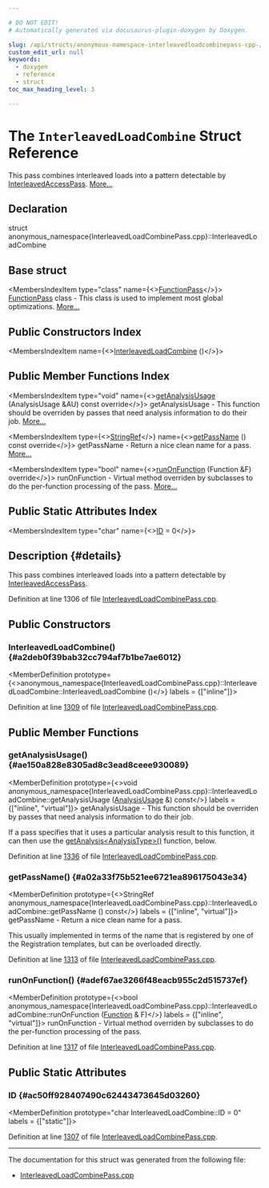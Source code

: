 ```yaml
---

# DO NOT EDIT!
# Automatically generated via docusaurus-plugin-doxygen by Doxygen.

slug: /api/structs/anonymous-namespace-interleavedloadcombinepass-cpp-/interleavedloadcombine
custom_edit_url: null
keywords:
  - doxygen
  - reference
  - struct
toc_max_heading_level: 3

---
```





# The `InterleavedLoadCombine` Struct Reference

<DoxygenPage pluginConfig={pluginConfig}>

This pass combines interleaved loads into a pattern detectable by <a href="/docs/api/classes/llvm/interleavedaccesspass">InterleavedAccessPass</a>. <a href="#details">More...</a>

## Declaration

<CodeBlock>struct anonymous_namespace{InterleavedLoadCombinePass.cpp}::InterleavedLoadCombine</CodeBlock>

## Base struct

<MembersIndex>

<MembersIndexItem
  type="class"
  name={<><a href="/docs/api/classes/llvm/functionpass">FunctionPass</a></>}>
<a href="/docs/api/classes/llvm/functionpass">FunctionPass</a> class - This class is used to implement most global optimizations. <a href="/docs/api/classes/llvm/functionpass/#details">More...</a>
</MembersIndexItem>

</MembersIndex>

## Public Constructors Index

<MembersIndex>

<MembersIndexItem
  name={<><a href="#a2deb0f39bab32cc794af7b1be7ae6012">InterleavedLoadCombine</a> ()</>}>
</MembersIndexItem>

</MembersIndex>

## Public Member Functions Index

<MembersIndex>

<MembersIndexItem
  type="void"
  name={<><a href="#ae150a828e8305ad8c3ead8ceee930089">getAnalysisUsage</a> (AnalysisUsage &amp;AU) const override</>}>
getAnalysisUsage - This function should be overriden by passes that need analysis information to do their job. <a href="#ae150a828e8305ad8c3ead8ceee930089">More...</a>
</MembersIndexItem>

<MembersIndexItem
  type={<><a href="/docs/api/classes/llvm/stringref">StringRef</a></>}
  name={<><a href="#a02a33f75b521ee6721ea896175043e34">getPassName</a> () const override</>}>
getPassName - Return a nice clean name for a pass. <a href="#a02a33f75b521ee6721ea896175043e34">More...</a>
</MembersIndexItem>

<MembersIndexItem
  type="bool"
  name={<><a href="#adef67ae3266f48eacb955c2d515737ef">runOnFunction</a> (Function &amp;F) override</>}>
runOnFunction - Virtual method overriden by subclasses to do the per-function processing of the pass. <a href="#adef67ae3266f48eacb955c2d515737ef">More...</a>
</MembersIndexItem>

</MembersIndex>

## Public Static Attributes Index

<MembersIndex>

<MembersIndexItem
  type="char"
  name={<><a href="#ac50ff928407490c62443473645d03260">ID</a> = 0</>}>
</MembersIndexItem>

</MembersIndex>

## Description {#details}

This pass combines interleaved loads into a pattern detectable by <a href="/docs/api/classes/llvm/interleavedaccesspass">InterleavedAccessPass</a>.

Definition at line 1306 of file <a href="/docs/api/files/lib/lib/codegen/interleavedloadcombinepass-cpp">InterleavedLoadCombinePass.cpp</a>.

<SectionDefinition>

## Public Constructors

### InterleavedLoadCombine() {#a2deb0f39bab32cc794af7b1be7ae6012}

<MemberDefinition
  prototype={<>anonymous&#95;namespace&#123;InterleavedLoadCombinePass.cpp&#125;::InterleavedLoadCombine::InterleavedLoadCombine ()</>}
  labels = {["inline"]}>

Definition at line <a href="/docs/api/files/lib/lib/codegen/interleavedloadcombinepass-cpp/#l01309">1309</a> of file <a href="/docs/api/files/lib/lib/codegen/interleavedloadcombinepass-cpp">InterleavedLoadCombinePass.cpp</a>.
</MemberDefinition>

</SectionDefinition>

<SectionDefinition>

## Public Member Functions

### getAnalysisUsage() {#ae150a828e8305ad8c3ead8ceee930089}

<MemberDefinition
  prototype={<>void anonymous&#95;namespace&#123;InterleavedLoadCombinePass.cpp&#125;::InterleavedLoadCombine::getAnalysisUsage (<a href="/docs/api/classes/llvm/analysisusage">AnalysisUsage</a> &amp;) const</>}
  labels = {["inline", "virtual"]}>
getAnalysisUsage - This function should be overriden by passes that need analysis information to do their job.

If a pass specifies that it uses a particular analysis result to this function, it can then use the <a href="/docs/api/classes/llvm/pass/#a4863e5e463fb79955269fbf7fbf52b80">getAnalysis&lt;AnalysisType&gt;()</a> function, below.

Definition at line <a href="/docs/api/files/lib/lib/codegen/interleavedloadcombinepass-cpp/#l01336">1336</a> of file <a href="/docs/api/files/lib/lib/codegen/interleavedloadcombinepass-cpp">InterleavedLoadCombinePass.cpp</a>.
</MemberDefinition>

### getPassName() {#a02a33f75b521ee6721ea896175043e34}

<MemberDefinition
  prototype={<>StringRef anonymous&#95;namespace&#123;InterleavedLoadCombinePass.cpp&#125;::InterleavedLoadCombine::getPassName () const</>}
  labels = {["inline", "virtual"]}>
getPassName - Return a nice clean name for a pass.

This usually implemented in terms of the name that is registered by one of the Registration templates, but can be overloaded directly.

Definition at line <a href="/docs/api/files/lib/lib/codegen/interleavedloadcombinepass-cpp/#l01313">1313</a> of file <a href="/docs/api/files/lib/lib/codegen/interleavedloadcombinepass-cpp">InterleavedLoadCombinePass.cpp</a>.
</MemberDefinition>

### runOnFunction() {#adef67ae3266f48eacb955c2d515737ef}

<MemberDefinition
  prototype={<>bool anonymous&#95;namespace&#123;InterleavedLoadCombinePass.cpp&#125;::InterleavedLoadCombine::runOnFunction (<a href="/docs/api/classes/llvm/function">Function</a> &amp; F)</>}
  labels = {["inline", "virtual"]}>
runOnFunction - Virtual method overriden by subclasses to do the per-function processing of the pass.

Definition at line <a href="/docs/api/files/lib/lib/codegen/interleavedloadcombinepass-cpp/#l01317">1317</a> of file <a href="/docs/api/files/lib/lib/codegen/interleavedloadcombinepass-cpp">InterleavedLoadCombinePass.cpp</a>.
</MemberDefinition>

</SectionDefinition>

<SectionDefinition>

## Public Static Attributes

### ID {#ac50ff928407490c62443473645d03260}

<MemberDefinition
  prototype="char InterleavedLoadCombine::ID = 0"
  labels = {["static"]}>

Definition at line <a href="/docs/api/files/lib/lib/codegen/interleavedloadcombinepass-cpp/#l01307">1307</a> of file <a href="/docs/api/files/lib/lib/codegen/interleavedloadcombinepass-cpp">InterleavedLoadCombinePass.cpp</a>.
</MemberDefinition>

</SectionDefinition>

<hr/>

The documentation for this struct was generated from the following file:

<ul>
<li><a href="/docs/api/files/lib/lib/codegen/interleavedloadcombinepass-cpp">InterleavedLoadCombinePass.cpp</a></li>
</ul>

</DoxygenPage>
